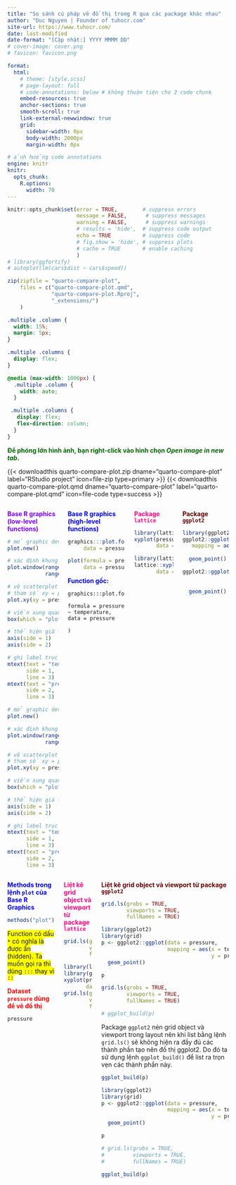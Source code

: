 ```yaml
---
title: "So sánh cú pháp vẽ đồ thị trong R qua các package khác nhau"
author: "Duc Nguyen | Founder of tuhocr.com"
site-url: https://www.tuhocr.com/
date: last-modified
date-format: "[Cập nhật:] YYYY MMMM DD"
# cover-image: cover.png
# favicon: favicon.png

format:
  html:
    # theme: [style.scss]
    # page-layout: full
    # code-annotations: below # không thuận tiện cho 2 code chunk
    embed-resources: true
    anchor-sections: true
    smooth-scroll: true
    link-external-newwindow: true
    grid:
      sidebar-width: 0px
      body-width: 2000px
      margin-width: 0px

# ảnh hưởng code annotations
engine: knitr
knitr:
  opts_chunk:
    R.options:
      width: 70
---
```


```r
knitr::opts_chunk$set(error = TRUE,        # suppress errors
                      message = FALSE,      # suppress messages
                      warning = FALSE,      # suppress warnings
                      # results = 'hide',  # suppress code output
                      echo = TRUE          # suppress code
                      # fig.show = 'hide', # suppress plots
                      # cache = TRUE       # enable caching
                      )        
# library(ggfortify)
# autoplot(lm(cars$dist ~ cars$speed))

zip(zipfile = "quarto-compare-plot", 
    files = c("quarto-compare-plot.qmd", 
              "quarto-compare-plot.Rproj", 
              "_extensions/")
    )
```

```css
.multiple .column {
  width: 15%;
  margin: 5px;
}

.multiple .columns {
  display: flex;
}

@media (max-width: 1000px) {
  .multiple .column {
    width: auto;
  }

 .multiple .columns {
   display: flex;
   flex-direction: column;
  }
}

```

[**Để phóng lớn hình ảnh, bạn right-click vào hình chọn *Open image in new tab*.**]{style="color:#006600"}

<!-- https://github.com/shafayetShafee/downloadthis -->
<!-- https://icons.getbootstrap.com/?q=file -->

{{< downloadthis quarto-compare-plot.zip dname="quarto-compare-plot" label="RStudio project" icon=file-zip type=primary >}} {{< downloadthis quarto-compare-plot.qmd dname="quarto-compare-plot" label="quarto-compare-plot.qmd" icon=file-code type=success >}} 

::: multiple
::: {.columns .column-screen-inset}

::: column
[**Base R graphics (low-level functions)**]{style="color:#7F00FF"}

```r
# mở graphic devices cho plot
plot.new() 

# xác định khung đồ thị theo range xy
plot.window(range(pressure$temperature),
            range(pressure$pressure)) 

# vẽ scatterplot từ dataset pressure
# tham số xy = pressure (chính là data = pressure)
plot.xy(xy = pressure, type = "p") 

# viền xung quanh đồ thị
box(which = "plot")

# thể hiện giá trị trên trục xy
axis(side = 1)
axis(side = 2)

# ghi label trục hoành, trục tung
mtext(text = "temperature",
      side = 1,
      line = 3)
mtext(text = "pressure",
      side = 2,
      line = 3)
```

```r
# mở graphic devices cho plot
plot.new() 

# xác định khung đồ thị theo range xy
plot.window(range(pressure$temperature),
            range(pressure$pressure)) 

# vẽ scatterplot từ dataset pressure
# tham số xy = pressure (chính là data = pressure)
plot.xy(xy = pressure, type = "p") 

# viền xung quanh đồ thị
box(which = "plot")

# thể hiện giá trị trên trục xy
axis(side = 1)
axis(side = 2)

# ghi label trục hoành, trục tung
mtext(text = "temperature",
      side = 1,
      line = 3)
mtext(text = "pressure",
      side = 2,
      line = 3)
```
:::

::: column
[**Base R graphics (high-level functions)**]{style="color:#0000FF"}

```r
graphics:::plot.formula(formula = pressure ~ temperature,
     data = pressure)
```

```r
plot(formula = pressure ~ temperature,
     data = pressure) 
```

[**Function gốc:**]{style="color:#0000FF"}

```         
graphics:::plot.formula(

formula = pressure ~ temperature,
data = pressure

) 
```
:::

::: column
[**Package `lattice`**]{style="color:#FF007F"}

```r
library(lattice)
xyplot(pressure ~ temperature,
       data = pressure)
```

```r
library(lattice) 
lattice::xyplot(pressure ~ temperature,
       data = pressure)
```
:::

::: column
[**Package `ggplot2`**]{style="color:#660000"}

```r
library(ggplot2)
ggplot2::ggplot(data = pressure,
   mapping = aes(x = temperature,
                 y = pressure)) +
  geom_point()
```

```r
ggplot2::ggplot(data = pressure,
                mapping = aes(x = temperature,
                              y = pressure)) +
  geom_point()
```
:::

:::
:::

<!-- new line -->

::: multiple
::: {.columns .column-screen-inset}
::: column
[**Methods trong lệnh `plot` của Base R Graphics**]{style="color:#0000FF"}

```r
methods("plot")
```

[Function có dấu `*` có nghĩa là được ẩn (hidden). 
Ta muốn gọi ra thì dùng `:::` thay vì `::`]{style="background-color: #FFFF00"}

[**Dataset `pressure` dùng để vẽ đồ thị**]{style="color:red"}

```r
pressure
```

:::

::: column
[**Liệt kê grid object và viewport từ package `lattice`**]{style="color:#FF007F"}

```r
grid.ls(grobs = TRUE, 
        viewports = TRUE, 
        fullNames = TRUE)
```

```r
library(lattice)
library(grid)
xyplot(pressure ~ temperature,
       data = pressure)
grid.ls(grobs = TRUE, 
        viewports = TRUE, 
        fullNames = TRUE)
```
:::

::: column
[**Liệt kê grid object và viewport từ package `ggplot2`**]{style="color:#660000"}

```r
grid.ls(grobs = TRUE, 
        viewports = TRUE, 
        fullNames = TRUE)
```

```r
library(ggplot2)
library(grid)
p <- ggplot2::ggplot(data = pressure,
                     mapping = aes(x = temperature,
                                   y = pressure)) +
  geom_point()

p

grid.ls(grobs = TRUE, 
        viewports = TRUE, 
        fullNames = TRUE)

# ggplot_build(p)
```

Package `ggplot2` nén grid object và viewport trong layout nên khi list bằng lệnh `grid.ls()` sẽ không hiện ra đầy đủ các thành phần tạo nên đồ thị ggplot2. Do đó ta sử dụng lệnh `ggplot_build()` để list ra trọn vẹn các thành phần này.

```r
ggplot_build(p)
```

```r
library(ggplot2)
library(grid)
p <- ggplot2::ggplot(data = pressure,
                     mapping = aes(x = temperature,
                                   y = pressure)) +
  geom_point()

p

# grid.ls(grobs = TRUE, 
#         viewports = TRUE, 
#         fullNames = TRUE)

ggplot_build(p)
```
:::

:::
:::

<!-- new line -->
